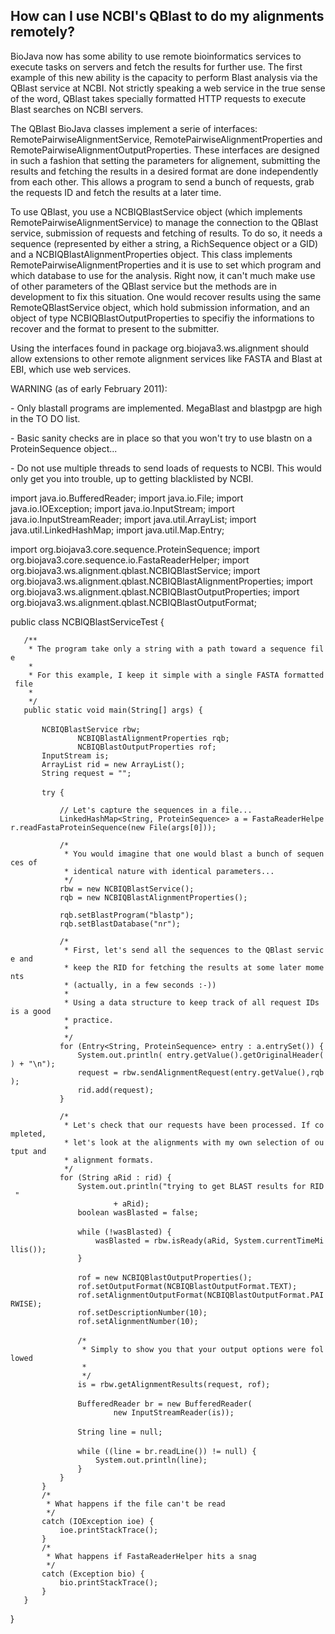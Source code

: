 == How can I use NCBI's QBlast to do my alignments remotely? ==

BioJava now has some ability to use remote bioinformatics services to execute tasks on servers and fetch the results for further use. The first example of this new ability is the capacity to perform Blast analysis via the QBlast service at NCBI. Not strictly speaking a web service in the true sense of the word, QBlast takes specially formatted HTTP requests to execute Blast searches on NCBI servers.

The QBlast BioJava classes implement a serie of interfaces: RemotePairwiseAlignmentService, RemotePairwiseAlignmentProperties and RemotePairwiseAlignmentOutputProperties. These interfaces are designed in such a fashion that setting the parameters for alignement, submitting the results and fetching the results in a desired format are done independently from each other. This allows a program to send a bunch of requests, grab the requests ID and fetch the results at a later time.

To use QBlast, you use a NCBIQBlastService object (which implements RemotePairwiseAlignmentService) to manage the connection to the QBlast service, submission of requests and fetching of results. To do so, it needs a sequence (represented by either a string, a RichSequence object or a GID) and a NCBIQBlastAlignmentProperties object. This class implements RemotePairwiseAlignmentProperties and it is use to set which program and which database to use for the analysis. Right now, it can't much make use of other parameters of the QBlast service but the methods are in development to fix this situation. One would recover results using the same RemoteQBlastService object, which hold submission information, and an object of type NCBIQBlastOutputProperties to specifiy the informations to recover and the format to present to the submitter.

Using the interfaces found in package org.biojava3.ws.alignment should allow extensions to other remote alignment services like FASTA and Blast at EBI, which use web services.

WARNING (as of early February 2011):

- Only blastall programs are implemented. MegaBlast and blastpgp are high in the TO DO list.

- Basic sanity checks are in place so that you won't try to use blastn on a ProteinSequence object...

- Do not use multiple threads to send loads of requests to NCBI. This would only get you into trouble, up to getting blacklisted by NCBI. 

<java>

import java.io.BufferedReader;
import java.io.File;
import java.io.IOException;
import java.io.InputStream;
import java.io.InputStreamReader;
import java.util.ArrayList;
import java.util.LinkedHashMap;
import java.util.Map.Entry;

 
import org.biojava3.core.sequence.ProteinSequence;
import org.biojava3.core.sequence.io.FastaReaderHelper;
import org.biojava3.ws.alignment.qblast.NCBIQBlastService;
import org.biojava3.ws.alignment.qblast.NCBIQBlastAlignmentProperties;
import org.biojava3.ws.alignment.qblast.NCBIQBlastOutputProperties;
import org.biojava3.ws.alignment.qblast.NCBIQBlastOutputFormat;

public class NCBIQBlastServiceTest {
	/**
	 * The program take only a string with a path toward a sequence file
	 * 
	 * For this example, I keep it simple with a single FASTA formatted file
	 * 
	 */
	public static void main(String[] args) {
 
		NCBIQBlastService rbw;
                NCBIQBlastAlignmentProperties rqb;
                NCBIQBlastOutputProperties rof;
		InputStream is;
		ArrayList<String> rid = new ArrayList<String>();
		String request = "";
 
		try {

			// Let's capture the sequences in a file...
			LinkedHashMap<String, ProteinSequence> a = FastaReaderHelper.readFastaProteinSequence(new File(args[0]));
						
			/*
			 * You would imagine that one would blast a bunch of sequences of
			 * identical nature with identical parameters...
			 */
			rbw = new NCBIQBlastService();
			rqb = new NCBIQBlastAlignmentProperties();

			rqb.setBlastProgram("blastp");
			rqb.setBlastDatabase("nr");
						
			/*
			 * First, let's send all the sequences to the QBlast service and
			 * keep the RID for fetching the results at some later moments
			 * (actually, in a few seconds :-))
			 *
			 * Using a data structure to keep track of all request IDs is a good
			 * practice.
			 *
			 */
			for (Entry<String, ProteinSequence> entry : a.entrySet()) {
				System.out.println( entry.getValue().getOriginalHeader() + "\n");
				request = rbw.sendAlignmentRequest(entry.getValue(),rqb);
				rid.add(request);
			}

			/*
			 * Let's check that our requests have been processed. If completed,
			 * let's look at the alignments with my own selection of output and
			 * alignment formats.
			 */
			for (String aRid : rid) {
				System.out.println("trying to get BLAST results for RID "
						+ aRid);
				boolean wasBlasted = false;
 
				while (!wasBlasted) {
					wasBlasted = rbw.isReady(aRid, System.currentTimeMillis());
				}
 
				rof = new NCBIQBlastOutputProperties();
				rof.setOutputFormat(NCBIQBlastOutputFormat.TEXT);
				rof.setAlignmentOutputFormat(NCBIQBlastOutputFormat.PAIRWISE);
				rof.setDescriptionNumber(10);
				rof.setAlignmentNumber(10);
 
				/*
				 * Simply to show you that your output options were followed
				 * 
				 */ 
				is = rbw.getAlignmentResults(request, rof);
 
				BufferedReader br = new BufferedReader(
						new InputStreamReader(is));
 
				String line = null;
 
				while ((line = br.readLine()) != null) {
					System.out.println(line);
				}
			}
		}
		/*
		 * What happens if the file can't be read
		 */
		catch (IOException ioe) {
			ioe.printStackTrace();
		}
		/*
		 * What happens if FastaReaderHelper hits a snag
		 */
		catch (Exception bio) {
			bio.printStackTrace();
		}
	}
}
</java>